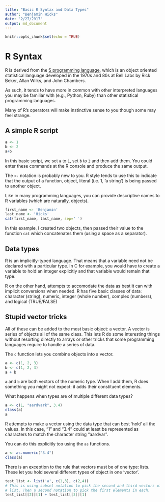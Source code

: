 ```yaml
---
title: "Basic R Syntax and Data Types"
author: "Benjamin Hicks"
date: "2/27/2017"
output: md_document
---
```


```r
knitr::opts_chunk$set(echo = TRUE)
```

# R Syntax

R is derived from the [S programming language](https://en.wikipedia.org/wiki/S_(programming_language)),
which is an object oriented statistical language developed in the 1970s and
80s at Bell Labs by Rick Beker, Allan Wilks, and John Chambers.

As such, it tends to have more in common with other interpreted languages you 
may be familiar with (e.g., Python, Ruby) than other statistical programming
languages.

Many of R's operators will make instinctive sense to you though some may feel
strange.

## A simple R script

```r
a <- 1 
b <- 2
a+b
```

In this basic script, we set `a` to `1`, set `b` to `2` and then add them. You
could enter these commands at the R console and produce the same output.

The `<-` notation is probably new to you. R style tends to use this to indicate
that the output of a function, object, literal (i.e. 1, 'a string') is being
passed to another object.

Like in many programming languages, you can provide descriptive names to R variables
(which are naturally, objects).

```r
first_name <- 'Benjamin'
last_name <- 'Hicks'
cat(first_name, last_name, sep=' ')
```

In this example, I created two objects, then passed their value to the function
`cat` which concatenates them (using a space as a separator).

##  Data types
R is an implicitly-typed language. That means that a variable need not be declared
with a particular type. In C for example, you would have to create a variable
to hold an integer explicitly and that variable would remain that type.

R on the other hand, attempts to accomodate the data as best it can with implicit
conversions when needed. R has five basic classes of data: character (string),
numeric, integer (whole number), complex (numbers), and logical (TRUE/FALSE)


## Stupid vector tricks
All of these can be added to the most basic object: a vector. A vector is series
of objects all of the same class. This lets R do some interesting things without
resorting directly to arrays or other tricks that some programming languages require
to handle a series of data.

The `c` function lets you combine objects into a vector.
```r
a <- c(1, 2, 3)
b <- c(1, 2, 3)
a + b

```

`a` and `b` are both vectors of the numeric type. When I add them, R does something
you might not expect: it adds their constituent elements.

What happens when types are of multiple different data types? 

```r
a <- c(1, "aardvark", 3.4)
class(a)
a
```

R attempts to make a vector using the data type that can best 'hold' all the values.
In this case, "1" and "3.4" could at least be represented as characters to match
the character string "aardvar".

You can do this explicitly too using the `as` functions.

```r
a <- as.numeric("3.4")
class(a)
```

There is an exception to the rule that vectors must be of one type: lists.
These let you hold several different types of object in one 'vector'.

```r
test_list <- list('a', c(1,3), c(2,4))
# This is using subset notation to pick the second and third vectors of the
# list. Then a second notation to pick the first elements in each.
test_list[[2]][1] + test_list[[3]][1]

```

